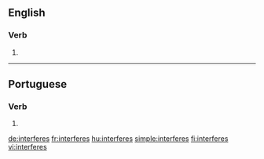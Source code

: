 ==English==

===Verb===
{{head|en}}

# {{en-third-person singular of|interfere}}

----

==Portuguese==

===Verb===
{{pt-verb-form}}

# {{conjugation of|interferir||2|s|present|indicative|lang=pt}}

[[de:interferes]]
[[fr:interferes]]
[[hu:interferes]]
[[simple:interferes]]
[[fi:interferes]]
[[vi:interferes]]